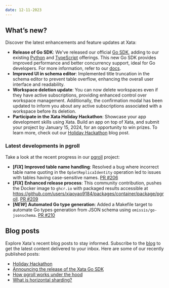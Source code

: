 ```yaml
---
date: 12-11-2023
---
```


## What’s new?

Discover the latest enhancements and feature updates at Xata:

- **Release of Go SDK**: We've released our official [Go SDK](https://github.com/xataio/xata-go), adding to our existing [Python](https://github.com/xataio/xata-py) and [TypeScript](https://github.com/xataio/client-ts) offerings. This new Go SDK provides improved performance and better concurrency support, ideal for Go developers. For more information, refer to our [docs](https://xata.io/docs/sdk/go/overview). 
- **Improved UI in schema editor**: Implemented title truncation in the schema editor to prevent table overflow, enhancing the overall user interface and readability.
- **Workspace deletion update**: You can now delete workspaces even if they have active subscriptions, providing enhanced control over workspace management. Additionally, the confirmation modal has been updated to inform you about any active subscriptions associated with a workspace before its deletion.
- **Participate in the Xata Holiday Hackathon**: Showcase your app development skills using Xata. Build an app on top of Xata, and submit your project by January 15, 2024, for an opportunity to win prizes. To learn more, check out our [Holiday Hackathon](https://xata.io/blog/xata-holiday-hackathon) blog post.

### Latest developments in pgroll

Take a look at the recent progress in our [pgroll](https://github.com/xataio/pgroll) project:

- **[*FIX*]** **Improved table name handling**: Resolved a bug where incorrect table name quoting in the `OpSetReplicaIdentity` operation led to issues with tables having case-sensitive names. [PR #206](https://github.com/xataio/pgroll/pull/206)
- **[*FIX*]** **Enhanced release process**: This community contribution, pushes the Docker image to `ghcr.io` with packaged results accessible at https://github.com/users/xiaoyao9184/packages/container/package/pgroll. [PR #209](https://github.com/xataio/pgroll/pull/209)
- **[*NEW*]** **Automated Go type generation**: Added a Makefile target to automate Go types generation from JSON schema using `omissis/go-jsonschema`. [PR #210](https://github.com/xataio/pgroll/pull/210/files)

## Blog posts

Explore Xata's recent blog posts to stay informed. Subscribe to the [blog](https://xata.io/blog) to get the latest content delivered to your inbox. Here are some of our recently published posts:

- [Holiday Hackathon](https://xata.io/blog/xata-holiday-hackathon)
- [Announcing the release of the Xata Go SDK](https://xata.io/blog/announcing-xata-go-sdk)
- [How pgroll works under the hood](https://xata.io/blog/pgroll-internals)
- [What is horizontal sharding?](https://xata.io/blog/xatabyte-horizontal-sharding)
